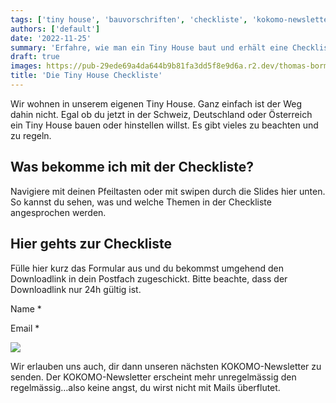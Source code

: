 ```yaml
---
tags: ['tiny house', 'bauvorschriften', 'checkliste', 'kokomo-newsletter', 'tiny house selbstbau']
authors: ['default']
date: '2022-11-25'
summary: 'Erfahre, wie man ein Tiny House baut und erhält eine Checkliste mit wichtigen Punkten. Fülle ein Formular aus und erhalte den KOKOMO-Newsletter.'
draft: true
images: https://pub-29ede69a4da644b9b81fa3dd5f8e9d6a.r2.dev/thomas-bormans-pcpsVsyFp_s-unsplash.webp
title: 'Die Tiny House Checkliste'
---
```


Wir wohnen in unserem eigenen Tiny House. Ganz einfach ist der Weg dahin
nicht. Egal ob du jetzt in der Schweiz, Deutschland oder Österreich ein Tiny
House bauen oder hinstellen willst. Es gibt vieles zu beachten und zu regeln.

## Was bekomme ich mit der Checkliste?

Navigiere mit deinen Pfeiltasten oder mit swipen durch die Slides hier unten.
So kannst du sehen, was und welche Themen in der Checkliste angesprochen
werden.

## Hier gehts zur Checkliste

Fülle hier kurz das Formular aus und du bekommst umgehend den Downloadlink in
dein Postfach zugeschickt. Bitte beachte, dass der Downloadlink nur 24h gültig
ist.

Name \*

Email \*

![](https://www.kokomo.house/wp-content/plugins/email-download-link/images/ajax-loader.gif)

Wir erlauben uns auch, dir dann unseren nächsten KOKOMO-Newsletter zu senden.
Der KOKOMO-Newsletter erscheint mehr unregelmässig den regelmässig…also keine
angst, du wirst nicht mit Mails überflutet.
